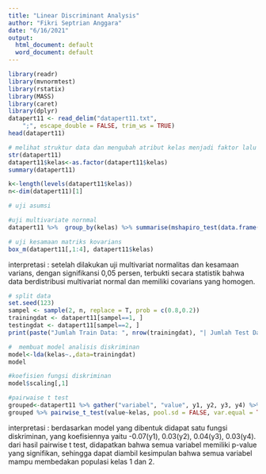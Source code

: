 ---
title: "Linear Discriminant Analysis"
author: "Fikri Septrian Anggara"
date: "6/16/2021"
output:
  html_document: default
  word_document: default
---

```{r}
library(readr)
library(mvnormtest)
library(rstatix)
library(MASS)
library(caret)
library(dplyr)
datapert11 <- read_delim("datapert11.txt", 
    ";", escape_double = FALSE, trim_ws = TRUE)
head(datapert11)
```

```{r}
# melihat struktur data dan mengubah atribut kelas menjadi faktor lalu mengambil banyak domain kelas dan banyak sampel
str(datapert11)
datapert11$kelas<-as.factor(datapert11$kelas)
summary(datapert11)

k<-length(levels(datapert11$kelas))
n<-dim(datapert11)[1]
```

```{r}
# uji asumsi

#uji multivariate nornmal
datapert11 %>%  group_by(kelas) %>% summarise(mshapiro_test(data.frame(y1, y2, y3, y4)))

# uji kesamaan matriks kovarians
box_m(datapert11[,1:4], datapert11$kelas)
```
interpretasi : setelah dilakukan uji multivariat normalitas dan kesamaan varians, dengan signifikansi 0,05 persen, terbukti secara statistik bahwa data berdistribusi multivariat normal dan memiliki covarians yang homogen.

```{r}
# split data
set.seed(123)
sampel <- sample(2, n, replace = T, prob = c(0.8,0.2))
trainingdat <- datapert11[sampel==1, ]
testingdat <- datapert11[sampel==2, ]
print(paste("Jumlah Train Data: ", nrow(trainingdat), "| Jumlah Test Data: ", nrow(testingdat)))
```
```{r}
#  membuat model analisis diskriminan
model<-lda(kelas~.,data=trainingdat)
model
```
```{r}
#koefisien fungsi diskriminan
model$scaling[,1]

#pairwaise t test
grouped<-datapert11 %>% gather("variabel", "value", y1, y2, y3, y4) %>% group_by(variabel)
grouped %>% pairwise_t_test(value~kelas, pool.sd = FALSE, var.equal = TRUE, p.adjust.method = "bonferroni")
```
interpretasi : 
berdasarkan model yang dibentuk didapat satu fungsi diskriminan, yang koefisiennya yaitu -0.07(y1), 0.03(y2), 0.04(y3), 0.03(y4).
dari hasil pairwise t test, didapatkan bahwa semua variabel memiliki p-value yang signifikan, sehingga dapat diambil kesimpulan bahwa semua variabel mampu membedakan populasi kelas 1 dan 2. 
